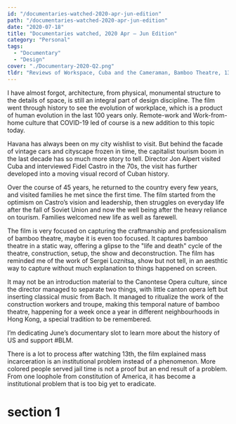 ```yaml
---
id: "/documentaries-watched-2020-apr-jun-edition"
path: "/documentaries-watched-2020-apr-jun-edition"
date: "2020-07-18"
title: "Documentaries watched, 2020 Apr — Jun Edition"
category: "Personal"
tags:
  - "Documentary"
  - "Design"
cover: "./Documentary-2020-Q2.png"
tldr: "Reviews of Workspace, Cuba and the Cameraman, Bamboo Theatre, 13th"
---
```



<Film poster={WorkplacePoster} title="Workspace" year="2014" director="Gary Hustwitt" rating="★★★★"/>

I have almost forgot, architecture, from physical, monumental structure to the details of space, is still an integral part of design discipline. The film went through history to see the evolution of workplace, which is a product of human evolution in the last 100 years only. Remote-work and Work-from-home culture that COVID-19 led of course is a new addition to this topic today.  

<Film poster={CubaAndTheCameramanPoster} title="Cuba and The Cameraman" year="2017" director="Jon Alpert" rating="★★★½"/>

Havana has always been on my city wishlist to visit. But behind the facade of vintage cars and cityscape frozen in time, the capitalist tourism boom in the last decade has so much more story to tell. Director Jon Alpert visited Cuba and interviewed Fidel Castro in the 70s, the visit has further developed into a moving visual record of Cuban history. 

Over the course of 45 years, he returned to the country every few years, and visited families he met since the first time. The film started from the optimism on Castro’s vision and leadership, then struggles on everyday life after the fall of Soviet Union and now the well being after the heavy reliance on tourism. Families welcomed new life as well as farewell.

<Film poster={BambooTheatrePoster} title="Bamboo Theatre" year="2020" director="Cheuk Cheung" rating="★★★"/>

The film is very focused on capturing the craftmanship and professionalism of bamboo theatre, maybe it is even too focused. It captures bamboo theatre in a static way, offering a glipse to the "life and death" cycle of the theatre, construction, setup, the show and deconstruction. The film has reminded me of the work of Sergei Loznitsa, show but not tell, in an aesthtic way to capture without much explanation to things happened on screen. 

It may not be an introduction material to the Canontese Opera culture, since the director managed to separate two things, with little canton opera left but inserting classical music from Bach. It managed to ritualize the work of the construction workers and troupe, making this temporal nature of bamboo theatre, happening for a week once a year in different neighbourhoods in Hong Kong, a special tradition to be remembered. 

I’m dedicating June’s documentary slot to learn more about the history of US and support #BLM.

<Film poster={ThirdteenthPoster} title="13th" year="2016" director="Ava DuVernay" rating="★★★"/>

There is a lot to process after watching 13th, the film explained mass incarceration is an institutional problem instead of a phenomenon. More colored people served jail time is not a proof but an end result of a problem. From one loophole from constitution of America, it has become a institutional problem that is too big yet to eradicate.

# section 1